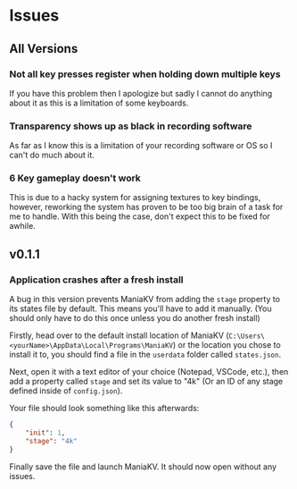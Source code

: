 # Issues

## All Versions

### Not all key presses register when holding down multiple keys
If you have this problem then I apologize but sadly I cannot do anything about it as this is a limitation of some keyboards.

### Transparency shows up as black in recording software
As far as I know this is a limitation of your recording software or OS so I can't do much about it.

### 6 Key gameplay doesn't work
This is due to a hacky system for assigning textures to key bindings, however, reworking the system has proven to be too big brain of a task for me to handle. With this being the case, don't expect this to be fixed for awhile.

## v0.1.1

### Application crashes after a fresh install
A bug in this version prevents ManiaKV from adding the `stage` property to its states file by default. This means you'll have to add it manually. (You should only have to do this once unless you do another fresh install)

Firstly, head over to the default install location of ManiaKV (`C:\Users\<yourName>\AppData\Local\Programs\ManiaKV`) or the location you chose to install it to, you should find a file in the `userdata` folder called `states.json`.

Next, open it with a text editor of your choice (Notepad, VSCode, etc.), then add a property called `stage` and set its value to "4k" (Or an ID of any stage defined inside of `config.json`).

Your file should look something like this afterwards:
```json
{
    "init": 1,
    "stage": "4k"
}
```

Finally save the file and launch ManiaKV. It should now open without any issues.